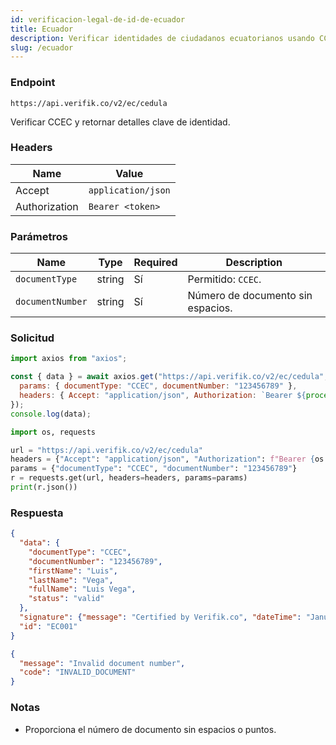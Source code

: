```yaml
---
id: verificacion-legal-de-id-de-ecuador
title: Ecuador
description: Verificar identidades de ciudadanos ecuatorianos usando CCEC
slug: /ecuador
---
```



### Endpoint

```
https://api.verifik.co/v2/ec/cedula
```

Verificar CCEC y retornar detalles clave de identidad.

### Headers

| Name | Value |
| --- | --- |
| Accept | `application/json` |
| Authorization | `Bearer <token>` |

### Parámetros

| Name | Type | Required | Description |
| --- | --- | --- | --- |
| `documentType` | string | Sí | Permitido: `CCEC`. |
| `documentNumber` | string | Sí | Número de documento sin espacios. |

### Solicitud

<Tabs>
  <TabItem value="node" label="Node.js">

```javascript
import axios from "axios";

const { data } = await axios.get("https://api.verifik.co/v2/ec/cedula", {
  params: { documentType: "CCEC", documentNumber: "123456789" },
  headers: { Accept: "application/json", Authorization: `Bearer ${process.env.VERIFIK_TOKEN}` },
});
console.log(data);
```

  </TabItem>
  <TabItem value="python" label="Python">

```python
import os, requests

url = "https://api.verifik.co/v2/ec/cedula"
headers = {"Accept": "application/json", "Authorization": f"Bearer {os.getenv('VERIFIK_TOKEN')}"}
params = {"documentType": "CCEC", "documentNumber": "123456789"}
r = requests.get(url, headers=headers, params=params)
print(r.json())
```

  </TabItem>
</Tabs>

### Respuesta

<Tabs>
  <TabItem value="200" label="200">

```json
{
  "data": {
    "documentType": "CCEC",
    "documentNumber": "123456789",
    "firstName": "Luis",
    "lastName": "Vega",
    "fullName": "Luis Vega",
    "status": "valid"
  },
  "signature": {"message": "Certified by Verifik.co", "dateTime": "January 16, 2024 3:44 PM"},
  "id": "EC001"
}
```

  </TabItem>
  <TabItem value="400" label="400">

```json
{
  "message": "Invalid document number",
  "code": "INVALID_DOCUMENT"
}
```

  </TabItem>
</Tabs>

### Notas

- Proporciona el número de documento sin espacios o puntos.

